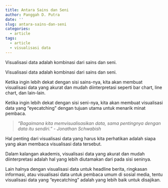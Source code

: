 ```yaml
---
title: Antara Sains dan Seni
author: Panggah D. Putra
date: ''
slug: antara-sains-dan-seni
categories:
  - article
tags:
  - article
  - visualisasi data
---
```

Visualisasi data adalah kombinasi dari sains dan seni.
<!--more-->

Visualisasi data adalah kombinasi dari sains dan seni.

Ketika ingin lebih dekat dengan sisi sains-nya, kita akan membuat visualisasi data yang akurat dan mudah diinterpretasi seperti bar chart, line chart, dan lain-lain.

Ketika ingin lebih dekat dengan sisi seni-nya, kita akan membuat visualisasi data yang "eyecatching" dengan tujuan utama untuk menarik minat pembaca.

> *"Bagaimana kita memvisualisasikan data, sama pentingnya dengan data itu sendiri." - Jonathan Schwabish*

Hal penting dari visualisasi data yang harus kita perhatikan adalah siapa yang akan membaca visualisasi data tersebut.

Dalam kalangan akademis, visualisasi data yang akurat dan mudah diinterpretasi adalah hal yang lebih diutamakan dari pada sisi seninya.

Lain halnya dengan visualisasi data untuk headline berita, ringkasan informasi, atau visualisasi data untuk pembaca umum di sosial media, tentu visualisasi data yang "eyecatching" adalah yang lebih baik untuk disajikan.

